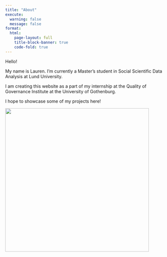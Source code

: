 ```yaml
---
title: "About"
execute: 
  warning: false
  message: false
format:
  html:
    page-layout: full
    title-block-banner: true
    code-fold: true 
---
```


Hello!

My name is Lauren. I'm currently a Master's student in Social Scientific Data Analysis at Lund University.

I am creating this website as a part of my internship at the Quality of Governance Institute at the University of Gothenburg.

I hope to showcase some of my projects here!

![](images/75226289_2826754140682536_4405179330796191744_n-1.jpg){width="458"}
